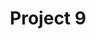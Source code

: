 ---
title: "Project 9"
publishedAt: "2020-09-30"
summary: "Summary"
images:

link: "https://github.com/msid8535"
---